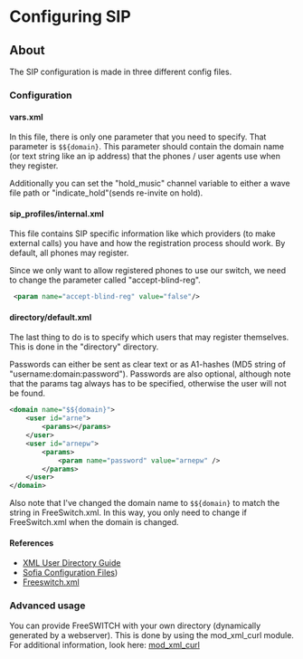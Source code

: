 
# Configuring SIP 

 

## About

The SIP configuration is made in three different config files.

### Configuration

#### vars.xml

In this file, there is only one parameter that you need to specify. That parameter is `$${domain}`. This parameter should contain the domain name (or text string like an ip address) that the phones / user agents use when they register.

Additionally you can set the "hold\_music" channel variable to either a wave file path or "indicate\_hold"(sends re-invite on hold). 

#### sip_profiles/internal.xml

This file contains SIP specific information like which providers (to make external calls) you have and how the registration process should work. By default, all phones may register.

Since we only want to allow registered phones to use our switch, we need to change the parameter called "accept-blind-reg".

```xml
 <param name="accept-blind-reg" value="false"/>
```

#### directory/default.xml

The last thing to do is to specify which users that may register themselves. This is done in the "directory" directory.

Passwords can either be sent as clear text or as A1-hashes (MD5 string of "username:domain:password"). Passwords are also optional, although note that the params tag always has to be specified, otherwise the user will not be found.

```xml
<domain name="$${domain}">
	<user id="arne">
		<params></params>
	</user>
	<user id="arnepw">
		<params>
			<param name="password" value="arnepw" />
		</params>
	</user>
</domain>
```

Also note that I've changed the domain name to `$${domain}` to match the string in FreeSwitch.xml. In this way, you only need to change if FreeSwitch.xml when the domain is changed.

#### References

* [XML User Directory Guide](../../Directory/XML-User-Directory/index.mdx#about)
* [Sofia Configuration Files](./Sofia-Configuration-Files_7144453.mdx))
* [Freeswitch.xml](../../Miscellaneous/Freeswitch.xml.fsxml_13173072.mdx)

### Advanced usage

You can provide FreeSWITCH with your own directory (dynamically generated by a webserver). This is done by using the mod\_xml\_curl module. For additional information, look here: [mod\_xml\_curl](../../Modules/mod_xml_curl_1049001.mdx)


